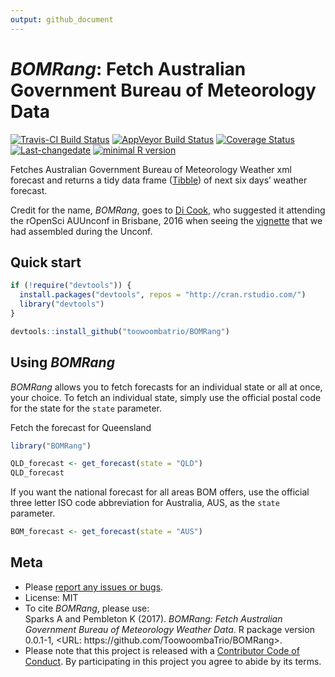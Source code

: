 ```yaml
---
output: github_document
---
```


<!-- README.md is generated from README.Rmd. Please edit that file -->

# _BOMRang_: Fetch Australian Government Bureau of Meteorology Data

[![Travis-CI Build Status](https://travis-ci.org/ToowoombaTrio/BOMRang.svg?branch=master)](https://travis-ci.org/ToowoombaTrio/BOMRang)
[![AppVeyor Build Status](https://ci.appveyor.com/api/projects/status/github/ToowoombaTrio/BOMRang?branch=master&svg=true)](https://ci.appveyor.com/project/ToowoombaTrio/BOMRang)
[![Coverage Status](https://img.shields.io/codecov/c/github/ToowoombaTrio/BOMRang/master.svg)](https://codecov.io/github/ToowoombaTrio/BOMRang?branch=master)
[![Last-changedate](https://img.shields.io/badge/last%20change-`r gsub('-', '--', Sys.Date())`-brightgreen.svg)](https://github.com/toowoombatrio/BOMRang/commits/master) 
[![minimal R version](https://img.shields.io/badge/R%3E%3D-`r as.character(getRversion())`-brightgreen.svg)](https://cran.r-project.org/)

Fetches Australian Government Bureau of Meteorology Weather xml forecast and
returns a tidy data frame ([Tibble](http://tibble.tidyverse.org)) of next six days' 
weather forecast.

Credit for the name, _BOMRang_, goes to [Di Cook](http://dicook.github.io), who
suggested it attending the rOpenSci AUUnconf in Brisbane, 2016 when seeing the
[vignette](https://github.com/saundersk1/auunconf16/blob/master/Vignette_BoM.pdf)
that we had assembled during the Unconf.

## Quick start

```r
if (!require("devtools")) {
  install.packages("devtools", repos = "http://cran.rstudio.com/") 
  library("devtools")
}

devtools::install_github("toowoombatrio/BOMRang")
```

## Using _BOMRang_

_BOMRang_ allows you to fetch forecasts for an individual state or all at once,
your choice. To fetch an individual state, simply use the official postal code
for the state for the `state` parameter.

Fetch the forecast for Queensland
```r
library("BOMRang")

QLD_forecast <- get_forecast(state = "QLD")
QLD_forecast
```

If you want the national forecast for all areas BOM offers, use the official 
three letter ISO code abbreviation for Australia, AUS, as the `state` parameter.

```r
BOM_forecast <- get_forecast(state = "AUS")
```

## Meta
* Please [report any issues or bugs](https://github.com/ToowoombaTrio/BOMRang/issues).  
* License: MIT  
* To cite _BOMRang_, please use:  
  Sparks A and Pembleton K (2017). _BOMRang: Fetch Australian Government Bureau of Meteorology Weather Data_. R package version 0.0.1-1,
<URL: https://github.com/ToowoombaTrio/BOMRang>.  
* Please note that this project is released with a [Contributor Code of Conduct](CONDUCT.md). By participating in this project you agree to abide by its terms.  
